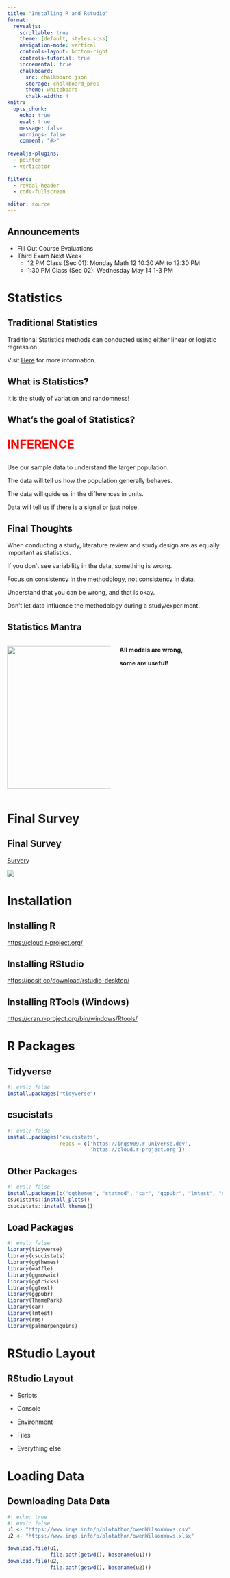 ```yaml
---
title: "Installing R and Rstudio"
format:
  revealjs:
    scrollable: true
    theme: [default, styles.scss]
    navigation-mode: vertical
    controls-layout: bottom-right
    controls-tutorial: true
    incremental: true 
    chalkboard:
      src: chalkboard.json
      storage: chalkboard_pres
      theme: whiteboard
      chalk-width: 4
knitr:
  opts_chunk: 
    echo: true
    eval: true
    message: false
    warnings: false
    comment: "#>" 
    
revealjs-plugins:
  - pointer
  - verticator
  
filters: 
  - reveal-header
  - code-fullscreen

editor: source
---
```


## Announcements

- Fill Out Course Evaluations
- Third Exam Next Week
  -  12 PM Class (Sec 01): Monday Math 12 10:30 AM to 12:30 PM
  -  1:30 PM Class (Sec 02): Wednesday May 14 1-3 PM

# Statistics

## Traditional Statistics

Traditional Statistics methods can conducted using either linear or logistic regression.

Visit [Here](https://lindeloev.github.io/tests-as-linear/) for more information.

## What is Statistics? 

It is the study of variation and randomness!


## What's the goal of Statistics?

::: {.fragment style="font-size: 2em; color: red;"}
**INFERENCE**
:::

::: fragment
Use our sample data to understand the larger population.
:::

::: fragment
The data will tell us how the population generally behaves.
:::

::: fragment
The data will guide us in the differences in units.
:::

::: fragment
Data will tell us if there is a signal or just noise.
:::

## Final Thoughts

::: fragment
When conducting a study, literature review and study design are as equally important as statistics.
:::

::: fragment
If you don't see variability in the data, something is wrong.
:::

::: fragment
Focus on consistency in the methodology, not consistency in data.
:::

::: fragment
Understand that you can be wrong, and that is okay.
:::

::: fragment
Don't let data influence the methodology during a study/experiment.
:::



## Statistics Mantra

::: columns
::: {.column width="50%"}
![](https://upload.wikimedia.org/wikipedia/commons/thumb/a/a2/GeorgeEPBox.jpg/400px-GeorgeEPBox.jpg){fig-alt="An image of George Box" fig-align="center" width="333"}
:::

::: {.column width="50%"}
**All models are wrong,**

**some are useful!**
:::
:::


# Final Survey

## Final Survey

[Survery](https://forms.gle/Ew6qXnr3YjpJs2PJ6)

![](img/frame.png)

# Installation

## Installing R

<https://cloud.r-project.org/>

## Installing RStudio

<https://posit.co/download/rstudio-desktop/>

## Installing RTools (Windows)

<https://cran.r-project.org/bin/windows/Rtools/>

# R Packages

## Tidyverse

```r
#| eval: false
install.packages("tidyverse")
```


## csucistats

```r
#| eval: false
install.packages('csucistats', 
                 repos = c('https://inqs909.r-universe.dev', 
                           'https://cloud.r-project.org'))
```




## Other Packages

```r
#| eval: false
install.packages(c("ggthemes", "statmod", "car", "ggpubr", "lmtest", "rms", "palmerpenguins"))
csucistats::install_plots()
csucistats::install_themes()
```


## Load Packages

```r
#| eval: false
library(tidyverse)
library(csucistats)
library(ggthemes)
library(waffle)
library(ggmosaic)
library(ggtricks)
library(ggtext)
library(ggpubr)
library(ThemePark)
library(car)
library(lmtest)
library(rms)
library(palmerpenguins)
```

# RStudio Layout

## RStudio Layout

-   Scripts

-   Console

-   Environment

-   Files

-   Everything else

# Loading Data

## Downloading Data Data

```r
#| echo: true
#| eval: false
u1 <- "https://www.inqs.info/p/plotathon/owenWilsonWows.csv"
u2 <- "https://www.inqs.info/p/plotathon/owenWilsonWows.xlsx"

download.file(u1,
              file.path(getwd(), basename(u1)))
download.file(u2,
              file.path(getwd(), basename(u2)))

```

